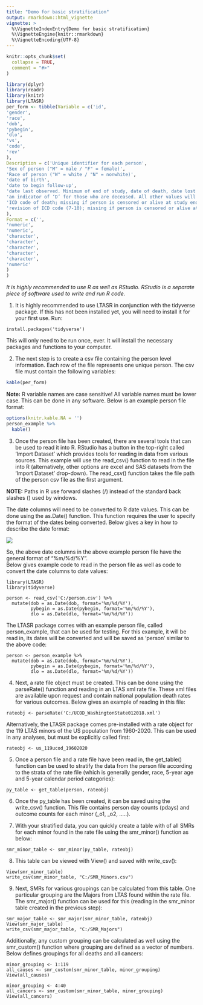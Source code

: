 ```yaml
---
title: "Demo for basic stratification"
output: rmarkdown::html_vignette
vignette: >
  %\VignetteIndexEntry{Demo for basic stratification}
  %\VignetteEngine{knitr::rmarkdown}
  %\VignetteEncoding{UTF-8}
---
```


```r
knitr::opts_chunk$set(
  collapse = TRUE,
  comment = "#>"
)

library(dplyr)
library(readr)
library(knitr)
library(LTASR)
per_form <- tibble(Variable = c('id',
'gender',
'race',
'dob',
'pybegin',
'dlo',
'vs',
'code',
'rev'
),
Description = c('Unique identifier for each person',
'Sex of person ("M" = male / "F" = female)',
'Race of person ("W" = white / "N" = nonwhite)',
'date of birth',
'date to begin follow-up',
'date last observed. Minimum of end of study, date of death, date lost to follow-up',
'an indicator of ‘D’ for those who are deceased. All other values will be treated as alive or censored as of dlo.',
'ICD code of death; missing if person is censored or alive at study end date',
'revision of ICD code (7-10); missing if person is censored or alive at study end date'
),
Format = c('',
'numeric',
'numeric',
'character',
'character',
'character',
'character',
'character',
'numeric'
)
)
```
*It is highly recommended to use R as well as RStudio. RStudio is a separate piece of software used to write and run R code.*  

1. It is highly recommended to use LTASR in conjunction with the tidyverse package. If this has not been installed yet, you will need to install it for your first use. Run:  
```
install.packages('tidyverse')

```  
  
This will only need to be run once, ever. It will install the necessary packages and functions to your computer.  

2.  The next step is to create a csv file containing the person level information. Each row of the file represents one unique person. The csv file must contain the following variables:  

```r
kable(per_form)
```

**Note:** R variable names are case sensitive! All variable names must be lower case.
This can be done in any software. Below is an example person file format:  

```r
options(knitr.kable.NA = '')
person_example %>%
  kable()
```
  
3.	Once the person file has been created, there are several tools that can be used to read it into R. RStudio has a button in the top-right called 'Import Dataset' which provides tools for reading in data from various sources. This example will use the read_csv() function to read in the file into R (alternatively, other options are excel and SAS datasets from the 'Import Dataset' drop-down). The read_csv() function takes the file path of the person csv file as the first argument.  

**NOTE:** Paths in R use forward slashes (/) instead of the standard back slashes (\) used by windows.  

The date columns will need to be converted to R date values. This can be done using the as.Date() function. This function requires the user to specify the format of the dates being converted. Below gives a key in how to describe the date format:

![](dateimg.png)

So, the above date columns in the above example person file have the general format of “%m/%d/%Y”.  
Below gives example code to read in the person file as well as code to convert the date columns to date values:  


```
library(LTASR)
library(tidyverse)

person <- read_csv('C:/person.csv') %>%
  mutate(dob = as.Date(dob, format='%m/%d/%Y'),
         pybegin = as.Date(pybegin, format='%m/%d/%Y'),
         dlo = as.Date(dlo, format='%m/%d/%Y'))

```  

The LTASR package comes with an example person file, called person_example, that can be used for testing. For this example, it will be read in, its dates will be converted and will be saved as 'person' similar to the above code:

```
person <- person_example %>%
  mutate(dob = as.Date(dob, format='%m/%d/%Y'),
         pybegin = as.Date(pybegin, format='%m/%d/%Y'),
         dlo = as.Date(dlo, format='%m/%d/%Y'))
```
  
4.	Next, a rate file object must be created. This can be done using the parseRate() function and reading in an LTAS xml rate file. These xml files are available upon request and contain national population death rates for various outcomes. Below gives an example of reading in this file:  

```
rateobj <- parseRate('C:/UCOD_WashingtonState012018.xml')
```  

Alternatively, the LTASR package comes pre-installed with a rate object for the 119 LTAS minors of the US population from 1960-2020. This can be used in any analyses, but must be explicitly called first:  

```
rateobj <- us_119ucod_19602020
```  
  
5.	Once a person file and a rate file have been read in, the get_table() function can be used to stratify the data from the person file according to the strata of the rate file (which is generally gender, race, 5-year age and 5-year calendar period categories):  

```
py_table <- get_table(person, rateobj)
```  
  
6.	Once the py_table has been created, it can be saved using the write_csv() function. This file contains person day counts (pdays) and outcome counts for each minor (_o1, _o2, …..).  

7.	With your stratified data, you can quickly create a table with of all SMRs for each minor found in the rate file using the smr_minor() function as below:  

```
smr_minor_table <- smr_minor(py_table, rateobj)
```

8.	This table can be viewed with View() and saved with write_csv():  

```
View(smr_minor_table)
write_csv(smr_minor_table, "C:/SMR_Minors.csv")
```

9.	Next, SMRs for various groupings can be calculated from this table. One particular grouping are the Majors from LTAS found within the rate file. The smr_major() function can be used for this (reading in the smr_minor table created in the previous step):  

```
smr_major_table <- smr_major(smr_minor_table, rateobj)
View(smr_major_table)
write_csv(smr_major_table, "C:/SMR_Majors")
```

Additionally, any custom grouping can be calculated as well using the smr_custom() function where grouping are defined as a vector of numbers. Below defines groupings for all deaths and all cancers:  

```
minor_grouping <- 1:119
all_causes <- smr_custom(smr_minor_table, minor_grouping)
View(all_causes)

minor_grouping <- 4:40
all_cancers <- smr_custom(smr_minor_table, minor_grouping)
View(all_cancers)
```



